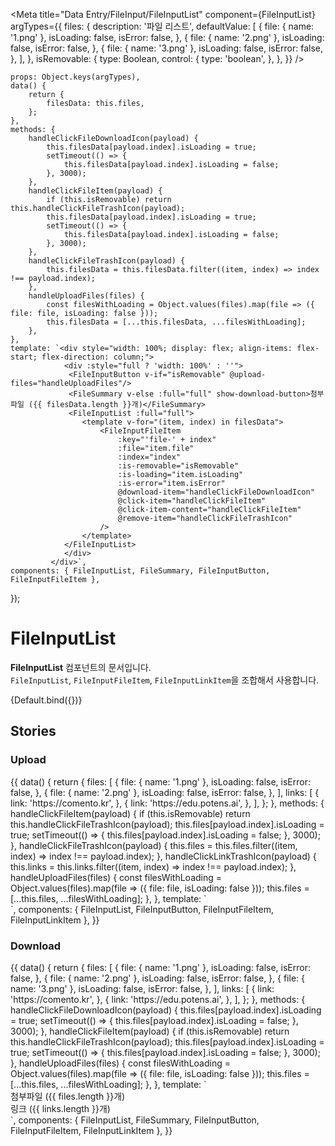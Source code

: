 
<Meta
	title="Data Entry/FileInput/FileInputList"
	component={FileInputList}
	argTypes={{
		files: {
			description: '파일 리스트',
			defaultValue: [
				{
					file: { name: '1.png' },
					isLoading: false,
					isError: false,
				},
				{
					file: { name: '2.png' },
					isLoading: false,
					isError: false,
				},
				{
					file: { name: '3.png' },
					isLoading: false,
					isError: false,
				},
			],
		},
		isRemovable: {
			type: Boolean,
			control: {
				type: 'boolean',
			},
		},
	}}
/>

	props: Object.keys(argTypes),
	data() {
		return {
			filesData: this.files,
		};
	},
	methods: {
		handleClickFileDownloadIcon(payload) {
			this.filesData[payload.index].isLoading = true;
			setTimeout(() => {
				this.filesData[payload.index].isLoading = false;
			}, 3000);
		},
		handleClickFileItem(payload) {
			if (this.isRemovable) return this.handleClickFileTrashIcon(payload);
			this.filesData[payload.index].isLoading = true;
			setTimeout(() => {
				this.filesData[payload.index].isLoading = false;
			}, 3000);
		},
		handleClickFileTrashIcon(payload) {
			this.filesData = this.filesData.filter((item, index) => index !== payload.index);
		},
		handleUploadFiles(files) {
			const filesWithLoading = Object.values(files).map(file => ({ file: file, isLoading: false }));
			this.filesData = [...this.filesData, ...filesWithLoading];
		},
	},
	template: `<div style="width: 100%; display: flex; align-items: flex-start; flex-direction: column;">
                <div :style="full ? 'width: 100%' : ''">
                 <FileInputButton v-if="isRemovable" @upload-files="handleUploadFiles"/>
                 <FileSummary v-else :full="full" show-download-button>첨부파일 ({{ filesData.length }}개)</FileSummary>
                 <FileInputList :full="full">
					<template v-for="(item, index) in filesData">
						<FileInputFileItem
							:key="'file-' + index"
							:file="item.file"
							:index="index"
							:is-removable="isRemovable"
							:is-loading="item.isLoading"
							:is-error="item.isError"
							@download-item="handleClickFileDownloadIcon"
							@click-item="handleClickFileItem"
							@click-item-content="handleClickFileItem"
							@remove-item="handleClickFileTrashIcon"
						/>
					</template>
				</FileInputList>
                </div>
             </div>`,
	components: { FileInputList, FileSummary, FileInputButton, FileInputFileItem },
});

# FileInputList

**FileInputList** 컴포넌트의 문서입니다.<br />
`FileInputList`, `FileInputFileItem`, `FileInputLinkItem`을 조합해서 사용합니다.

<Story name="Default" height="100px">
	{Default.bind({})}
</Story>

<ArgsTable story="Default" />

## Stories

### Upload

<Canvas>
	<Story name="Upload" height="100px">
		{{
			data() {
				return {
					files: [
						{
							file: { name: '1.png' },
							isLoading: false,
							isError: false,
						},
						{
							file: { name: '2.png' },
							isLoading: false,
							isError: false,
						},
					],
					links: [
						{
							link: 'https://comento.kr',
						},
						{
							link: 'https://edu.potens.ai',
						},
					],
				};
			},
			methods: {
				handleClickFileItem(payload) {
					if (this.isRemovable) return this.handleClickFileTrashIcon(payload);
					this.files[payload.index].isLoading = true;
					setTimeout(() => {
						this.files[payload.index].isLoading = false;
					}, 3000);
				},
				handleClickFileTrashIcon(payload) {
					this.files = this.files.filter((item, index) => index !== payload.index);
				},
				handleClickLinkTrashIcon(payload) {
					this.links = this.links.filter((item, index) => index !== payload.index);
				},
				handleUploadFiles(files) {
					const filesWithLoading = Object.values(files).map(file => ({ file: file, isLoading: false }));
					this.files = [...this.files, ...filesWithLoading];
				},
			},
			template: `<div style="width: 100%; display: flex; align-items: flex-start; flex-direction: column;">
				<FileInputButton @upload-files="handleUploadFiles"/>
				<FileInputList full v-if="files.length">
					<FileInputFileItem
						v-for="(item, index) in files"
						:key="'file-' + index"
						:file="item.file"
						:index="index"
						is-removable
						:is-loading="item.isLoading"
						:is-error="item.isError"
						@click-item="handleClickFileItem"
						@click-item-content="handleClickFileItem"
						@remove-item="handleClickFileTrashIcon"
					/>
				</FileInputList>
				<FileInputList full v-if="links.length">
					<FileInputLinkItem
						v-for="(item, index) in links"
						:key="'link-' + index"
						:link="item.link"
						:index="index"
						is-removable
						@remove-item="handleClickLinkTrashIcon"
					/>
				</FileInputList>
			</div>`,
			components: { FileInputList, FileInputButton, FileInputFileItem, FileInputLinkItem },
		}}
	</Story>
</Canvas>

### Download

<Canvas>
	<Story name="Download" height="100px">
		{{
			data() {
				return {
					files: [
						{
							file: { name: '1.png' },
							isLoading: false,
							isError: false,
						},
						{
							file: { name: '2.png' },
							isLoading: false,
							isError: false,
						},
						{
							file: { name: '3.png' },
							isLoading: false,
							isError: false,
						},
					],
					links: [
						{
							link: 'https://comento.kr',
						},
						{
							link: 'https://edu.potens.ai',
						},
					],
				};
			},
			methods: {
				handleClickFileDownloadIcon(payload) {
					this.files[payload.index].isLoading = true;
					setTimeout(() => {
						this.files[payload.index].isLoading = false;
					}, 3000);
				},
				handleClickFileItem(payload) {
					if (this.isRemovable) return this.handleClickFileTrashIcon(payload);
					this.files[payload.index].isLoading = true;
					setTimeout(() => {
						this.files[payload.index].isLoading = false;
					}, 3000);
				},
				handleUploadFiles(files) {
					const filesWithLoading = Object.values(files).map(file => ({ file: file, isLoading: false }));
					this.files = [...this.files, ...filesWithLoading];
				},
			},
			template: `<div style="width: 100%; display: flex; align-items: flex-start; flex-direction: column;">
				<div class="w-full mb-16">
					<FileSummary full show-download-button>첨부파일 ({{ files.length }}개)</FileSummary>
					<FileInputList full>
						<FileInputFileItem
							v-for="(item, index) in files"
							:key="'file-' + index"
							:file="item.file"
							:index="index"
							:is-loading="item.isLoading"
							:is-error="item.isError"
							@download-item="handleClickFileDownloadIcon"
							@click-item="handleClickFileItem"
							@click-item-content="handleClickFileItem"
						/>
					</FileInputList>
				</div>
				<div class="w-full">
					<FileSummary>링크 ({{ links.length }}개)</FileSummary>
					<FileInputList full>
						<FileInputLinkItem
							v-for="(item, index) in links"
							:key="'link-' + index"
							:link="item.link"
							:index="index"
						/>
					</FileInputList>
				</div>
			</div>`,
			components: { FileInputList, FileSummary, FileInputButton, FileInputFileItem, FileInputLinkItem },
		}}
	</Story>
</Canvas>
